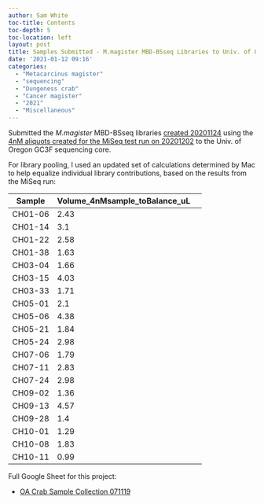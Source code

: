 ```yaml
---
author: Sam White
toc-title: Contents
toc-depth: 5
toc-location: left
layout: post
title: Samples Submitted - M.magister MBD-BSseq Libraries to Univ. of Oregon GC3F
date: '2021-01-12 09:16'
categories:
  - "Metacarcinus magister"
  - "sequencing"
  - "Dungeness crab"
  - "Cancer magister"
  - "2021"
  - "Miscellaneous"
---
```

Submitted the _M.magister_ MBD-BSseq libraries [created 20201124](../../2020/2020-11-24-MBD-BSseq-Library-Prep---M.magister-MBD-selected-DNA-Using-Pico-Methyl-Seq-Kit/index.qmd) using the [4nM aliquots created for the MiSeq test run on 20201202](../../2020/2020-12-02-Sample-Submission---M.magister-MBD-BSseq-Libraries-for-MiSeq-at-NOAA/index.qmd) to the Univ. of Oregon GC3F sequencing core.

For library pooling, I used an updated set of calculations determined by Mac to help equalize individual library contributions, based on the results from the MiSeq run:


| Sample  | Volume_4nMsample_toBalance_uL |   |
|---------|-------------------------------|---|
| CH01-06 | 2.43                          |   |
| CH01-14 | 3.1                           |   |
| CH01-22 | 2.58                          |   |
| CH01-38 | 1.63                          |   |
| CH03-04 | 1.66                          |   |
| CH03-15 | 4.03                          |   |
| CH03-33 | 1.71                          |   |
| CH05-01 | 2.1                           |   |
| CH05-06 | 4.38                          |   |
| CH05-21 | 1.84                          |   |
| CH05-24 | 2.98                          |   |
| CH07-06 | 1.79                          |   |
| CH07-11 | 2.83                          |   |
| CH07-24 | 2.98                          |   |
| CH09-02 | 1.36                          |   |
| CH09-13 | 4.57                          |   |
| CH09-28 | 1.4                           |   |
| CH10-01 | 1.29                          |   |
| CH10-08 | 1.83                          |   |
| CH10-11 | 0.99                          |   |


Full Google Sheet for this project:

- [OA Crab Sample Collection 071119](https://docs.google.com/spreadsheets/d/1ym0XnYVts98tIUCn0kIaU6VuvqxzV7LoSx9RHwLdiIs/edit?usp=sharing)
